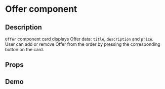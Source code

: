 
<Meta of={OfferStories} />

# Offer component

## Description

`Offer` component card displays Offer data: `title`, `description` and `price`. User can add or remove Offer from the order by pressing the corresponding button on the card.

## Props

<ArgTypes of={OfferStories} />

## Demo

<Canvas of={OfferStories.Default} />
